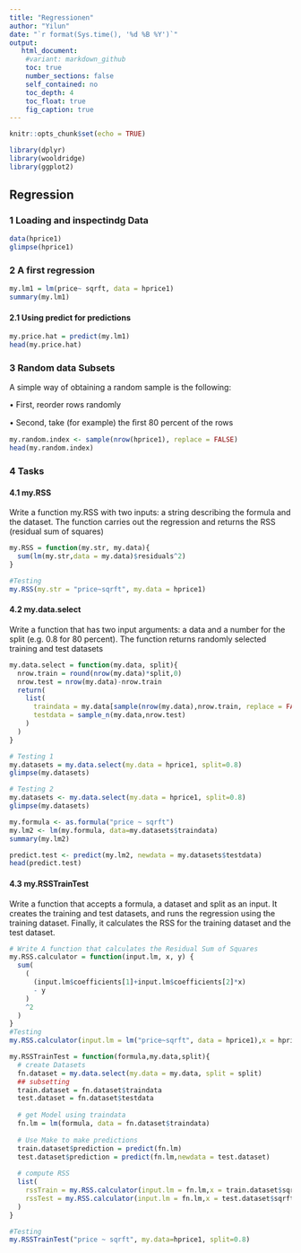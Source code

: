 ```yaml
---
title: "Regressionen"
author: "Yilun"
date: "`r format(Sys.time(), '%d %B %Y')`"
output: 
   html_document:
    #variant: markdown_github
    toc: true
    number_sections: false
    self_contained: no
    toc_depth: 4
    toc_float: true
    fig_caption: true
---
```


```r
knitr::opts_chunk$set(echo = TRUE)

library(dplyr)
library(wooldridge)
library(ggplot2)
```

## Regression

### 1 Loading and inspectindg Data

```r
data(hprice1)
glimpse(hprice1)
```

### 2 A first regression 

```r
my.lm1 = lm(price~ sqrft, data = hprice1)
summary(my.lm1)
```


#### 2.1 Using predict for predictions 

```r
my.price.hat = predict(my.lm1)
head(my.price.hat)

```

### 3 Random data Subsets

A simple way of obtaining a random sample is the following:

• First, reorder rows randomly

• Second, take (for example) the ﬁrst 80 percent of the rows

```r
my.random.index <- sample(nrow(hprice1), replace = FALSE)
head(my.random.index)
```

### 4 Tasks

#### 4.1 my.RSS
Write a function my.RSS with two inputs: a string describing the formula and the dataset. The function carries out the regression and returns the RSS (residual sum of squares)

```r
my.RSS = function(my.str, my.data){
  sum(lm(my.str,data = my.data)$residuals^2)
}

#Testing
my.RSS(my.str = "price~sqrft", my.data = hprice1)
```

#### 4.2 my.data.select
Write a function that has two input arguments: a data and a number for the split (e.g. 0.8 for 80 percent). The function returns randomly selected training and test datasets

```r
my.data.select = function(my.data, split){
  nrow.train = round(nrow(my.data)*split,0)
  nrow.test = nrow(my.data)-nrow.train
  return(
    list(
      traindata = my.data[sample(nrow(my.data),nrow.train, replace = FALSE),],
      testdata = sample_n(my.data,nrow.test)
    )
  )
}
```

```r
# Testing 1
my.datasets = my.data.select(my.data = hprice1, split=0.8)
glimpse(my.datasets)

```

```r
# Testing 2
my.datasets <- my.data.select(my.data = hprice1, split=0.8)
glimpse(my.datasets)

my.formula <- as.formula("price ~ sqrft") 
my.lm2 <- lm(my.formula, data=my.datasets$traindata)
summary(my.lm2)

predict.test <- predict(my.lm2, newdata = my.datasets$testdata)
head(predict.test)

```

#### 4.3 my.RSSTrainTest
Write a function that accepts a formula, a dataset and split as an input. It creates the training and test datasets, and runs the regression using the training dataset. Finally, it calculates the RSS for the training dataset and the test dataset.


```r
# Write A function that calculates the Residual Sum of Squares
my.RSS.calculator = function(input.lm, x, y) {
  sum(
    (
      (input.lm$coefficients[1]+input.lm$coefficients[2]*x)
      - y
    )
    ^2
  )
}
#Testing
my.RSS.calculator(input.lm = lm("price~sqrft", data = hprice1),x = hprice1$sqrft,y=hprice1$price)

```

```r
my.RSSTrainTest = function(formula,my.data,split){
  # create Datasets
  fn.dataset = my.data.select(my.data = my.data, split = split)
  ## subsetting 
  train.dataset = fn.dataset$traindata
  test.dataset = fn.dataset$testdata
  
  # get Model using traindata
  fn.lm = lm(formula, data = fn.dataset$traindata)
  
  # Use Make to make predictions
  train.dataset$prediction = predict(fn.lm)
  test.dataset$prediction = predict(fn.lm,newdata = test.dataset)
  
  # compute RSS
  list(
    rssTrain = my.RSS.calculator(input.lm = fn.lm,x = train.dataset$sqrft, y = train.dataset$price),
    rssTest = my.RSS.calculator(input.lm = fn.lm,x = test.dataset$sqrft, y = test.dataset$price)
  )
}

#Testing 
my.RSSTrainTest("price ~ sqrft", my.data=hprice1, split=0.8)

```

